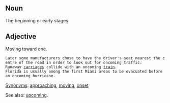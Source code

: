 {{ExampleWikimedia}}
== Noun ==
The beginning or early stages.

== Adjective ==

Moving toward one.
 Later some manufacturers chose to have the driver's seat nearest the centre of the road in order to look out for oncoming traffic.
 Runaway [[carriage]]s collide with an oncoming [[train]].
 Florida is usually among the first Miami areas to be evacuated before an oncoming hurricane.



[[Synonym]]s: [[approaching]], [[moving]], [[onset]]

See also: [[upcoming]].